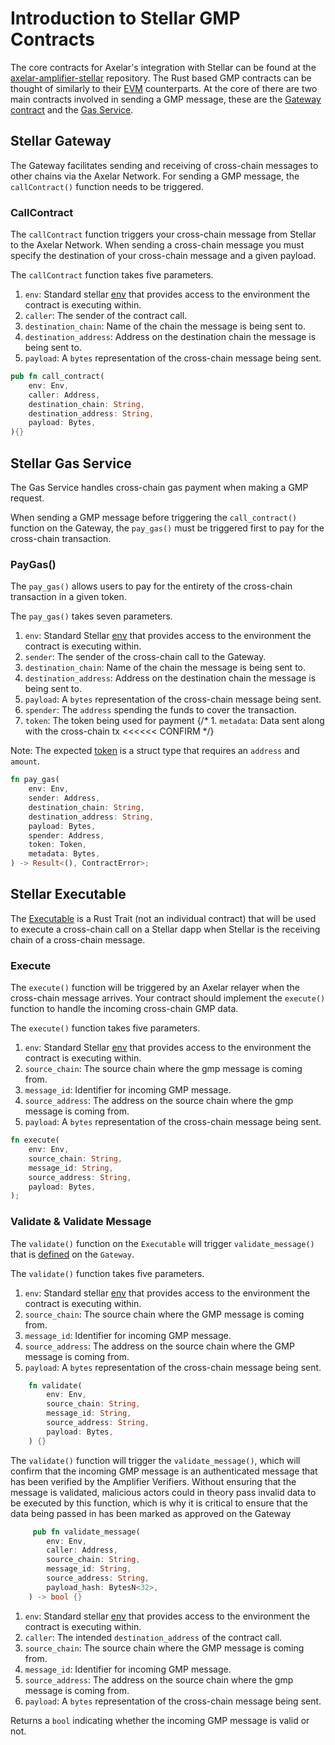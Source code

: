 
# Introduction to Stellar GMP Contracts

The core contracts for Axelar's integration with Stellar can be found at the [axelar-amplifier-stellar](https://github.com/axelarnetwork/axelar-amplifier-stellar) repository. The Rust based GMP contracts can be thought of similarly to their [EVM](/dev/general-message-passing/gmp-messages/) counterparts. At the core of there are two main contracts involved in sending a GMP message, these are the [Gateway contract](https://github.com/axelarnetwork/axelar-amplifier-stellar/tree/main/contracts/stellar-axelar-gateway) and the [Gas Service](https://github.com/axelarnetwork/axelar-amplifier-stellar/tree/main/contracts/stellar-axelar-gas-service).

## Stellar Gateway

The Gateway facilitates sending and receiving of cross-chain messages to other chains via the Axelar Network.
For sending a GMP message, the `callContract()` function needs to be triggered.

### CallContract

The `callContract` function triggers your cross-chain message from Stellar to the Axelar Network. When sending a cross-chain message you must specify the destination of your cross-chain message and a given payload.

The `callContract` function takes five parameters.

1. `env`: Standard stellar [env](https://developers.stellar.org/docs/learn/encyclopedia/contract-development/environment-concepts) that provides access to the environment the contract is executing within.
1. `caller`: The sender of the contract call.
1. `destination_chain`: Name of the chain the message is being sent to.
1. `destination_address`: Address on the destination chain the message is being sent to.
1. `payload`: A `bytes` representation of the cross-chain message being sent.

```rust
pub fn call_contract(
    env: Env,
    caller: Address,
    destination_chain: String,
    destination_address: String,
    payload: Bytes,
){}
```

## Stellar Gas Service

The Gas Service handles cross-chain gas payment when making a GMP request.

When sending a GMP message before triggering the `call_contract()` function on the Gateway, the `pay_gas()` must be triggered first to pay for the cross-chain transaction.

### PayGas()

The `pay_gas()` allows users to pay for the entirety of the cross-chain transaction in a given token.

The `pay_gas()` takes seven parameters.

1. `env`: Standard Stellar [env](https://developers.stellar.org/docs/learn/encyclopedia/contract-development/environment-concepts) that provides access to the environment the contract is executing within.
1. `sender`: The sender of the cross-chain call to the Gateway.
1. `destination_chain`: Name of the chain the message is being sent to.
1. `destination_address`: Address on the destination chain the message is being sent to.
1. `payload`: A `bytes` representation of the cross-chain message being sent.
1. `spender`: The `address` spending the funds to cover the transaction.
1. `token`: The token being used for payment
   {/* 1. `metadata`: Data sent along with the cross-chain tx <<<<<< CONFIRM */}

Note: The expected [token](https://github.com/axelarnetwork/axelar-cgp-stellar/blob/main/packages/axelar-stellar-std/src/types.rs#L5) is a struct type that requires an `address` and `amount`.

```rust
fn pay_gas(
    env: Env,
    sender: Address,
    destination_chain: String,
    destination_address: String,
    payload: Bytes,
    spender: Address,
    token: Token,
    metadata: Bytes,
) -> Result<(), ContractError>;
```

## Stellar Executable

The [Executable](https://github.com/axelarnetwork/axelar-cgp-stellar/blob/main/contracts/axelar-gateway/src/executable.rs#L9) is a Rust Trait (not an individual contract) that will be used to execute a cross-chain call on a Stellar dapp when Stellar is the receiving chain of a cross-chain message.

### Execute

The `execute()` function will be triggered by an Axelar relayer when the cross-chain message arrives. Your contract should implement the `execute()` function to handle the incoming cross-chain GMP data.

The `execute()` function takes five parameters.

1. `env`: Standard Stellar [env](https://developers.stellar.org/docs/learn/encyclopedia/contract-development/environment-concepts) that provides access to the environment the contract is executing within.
1. `source_chain`: The source chain where the gmp message is coming from.
1. `message_id`: Identifier for incoming GMP message.
1. `source_address`: The address on the source chain where the gmp message is coming from.
1. `payload`: A `bytes` representation of the cross-chain message being sent.

```rust
fn execute(
    env: Env,
    source_chain: String,
    message_id: String,
    source_address: String,
    payload: Bytes,
);
```

### Validate & Validate Message

The `validate()` function on the `Executable` will trigger `validate_message()` that is [defined](https://github.com/axelarnetwork/axelar-cgp-stellar/blob/main/contracts/axelar-gateway/src/contract.rs#L128) on the `Gateway`.

The `validate()` function takes five parameters.

1. `env`: Standard stellar [env](https://developers.stellar.org/docs/learn/encyclopedia/contract-development/environment-concepts) that provides access to the environment the contract is executing within.
1. `source_chain`: The source chain where the GMP message is coming from.
1. `message_id`: Identifier for incoming GMP message.
1. `source_address`: The address on the source chain where the GMP message is coming from.
1. `payload`: A `bytes` representation of the cross-chain message being sent.

```rust
    fn validate(
        env: Env,
        source_chain: String,
        message_id: String,
        source_address: String,
        payload: Bytes,
    ) {}
```

The `validate()` function will trigger the `validate_message()`, which will confirm that the incoming GMP message is an authenticated message that has been verified by the Amplifier Verifiers. Without ensuring that the message is validated, malicious actors could in theory pass invalid data to be executed by this function, which is why it is critical to ensure that the data being passed in has been marked as approved on the Gateway

```rust
     pub fn validate_message(
        env: Env,
        caller: Address,
        source_chain: String,
        message_id: String,
        source_address: String,
        payload_hash: BytesN<32>,
    ) -> bool {}
```

1. `env`: Standard stellar [env](https://developers.stellar.org/docs/learn/encyclopedia/contract-development/environment-concepts) that provides access to the environment the contract is executing within.
1. `caller`: The intended `destination_address` of the contract call.
1. `source_chain`: The source chain where the GMP message is coming from.
1. `message_id`: Identifier for incoming GMP message.
1. `source_address`: The address on the source chain where the gmp message is coming from.
1. `payload`: A `bytes` representation of the cross-chain message being sent.

Returns a `bool` indicating whether the incoming GMP message is valid or not.
